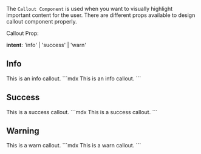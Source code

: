 The `Callout Component` is used when you want to visually highlight important content for the user. There are different props available to design callout component properly.

Callout Prop:

**intent**: 'info' | 'success' | 'warn'

## Info 

<Callout intent="info">
This is an info callout. 
</Callout>

<CodeBlock title = "info">
```mdx
<Callout intent="info">
This is an info callout. 
</Callout>
```
</CodeBlock>

## Success 

<Callout intent="success">
This is a success callout. 
</Callout>

<CodeBlock title = "success">
```mdx
<Callout intent="success">
This is a success callout. 
</Callout>
```
</CodeBlock>

## Warning

<Callout intent="warn">
This is a warn callout. 
</Callout>

<CodeBlock title = "warn">
```mdx
<Callout intent="warn">
This is a warn callout. 
</Callout>
```
</CodeBlock>